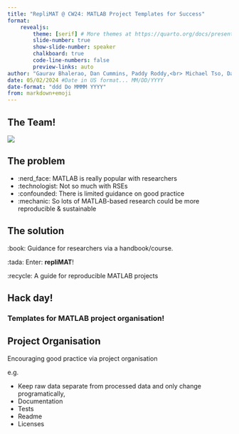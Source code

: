 ```yaml
---
title: "RepliMAT @ CW24: MATLAB Project Templates for Success"
format:
    revealjs:
        theme: [serif] # More themes at https://quarto.org/docs/presentations/revealjs/themes.html
        slide-number: true
        show-slide-number: speaker
        chalkboard: true
        code-line-numbers: false
        preview-links: auto
author: "Gaurav Bhalerao, Dan Cummins, Paddy Roddy,<br> Michael Tso, David Wilby"
date: 05/02/2024 #Date in US format... MM/DD/YYYY
date-format: "ddd Do MMMM YYYY"
from: markdown+emoji
---
```


## The Team!

![](assets/images/team-photo.jpg)

## The problem

* :nerd_face: MATLAB is really popular with researchers
* :technologist: Not so much with RSEs
* :confounded: There is limited guidance on good practice
* :mechanic: So lots of MATLAB-based research could be more reproducible & sustainable

## The solution

:book: Guidance for researchers via a handbook/course.

:tada: Enter: **repliMAT**!

:recycle: A guide for reproducible MATLAB projects

## Hack day! 

### Templates for MATLAB project organisation!



## Project Organisation

Encouraging good practice via project organisation

e.g.

+ Keep raw data separate from processed data and only change programatically,
+ Documentation
+ Tests
+ Readme
+ Licenses

